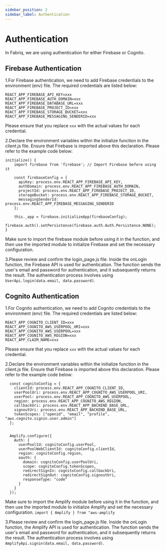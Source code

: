```yaml
---
sidebar_position: 2
sidebar_label: Authentication
---
```


# Authentication

In Fabriq, we are using authentication for either Firebase or Cognito.

## Firebase Authentication

1.For Firebase authentication, we need to add Firebase credentials to the environment (env) file. The required credentials are listed below:

```shell
REACT_APP_FIREBASE_API_KEY=xxx
REACT_APP_FIREBASE_AUTH_DOMAIN=xxx
REACT_APP_FIREBASE_DATABASE_URL=xxx
REACT_APP_FIREBASE_PROJECT_ID=xxx
REACT_APP_FIREBASE_STORAGE_BUCKET=xxx
REACT_APP_FIREBASE_MESSAGING_SENDERID=xxx
```

Please ensure that you replace `xxx` with the actual values for each credential.

2.Declare the environment variables within the initialize function in the client.js file. Ensure that Firebase is imported above this declaration. Please refer to the example code below:

```shell
initialize() {
    import firebase from 'firebase'; // Import Firebase before using it

    const firebaseConfig = {
      apiKey: process.env.REACT_APP_FIREBASE_API_KEY,
      authDomain: process.env.REACT_APP_FIREBASE_AUTH_DOMAIN,
      projectId: process.env.REACT_APP_FIREBASE_PROJECT_ID,
      storageBucket: process.env.REACT_APP_FIREBASE_STORAGE_BUCKET,
      messagingSenderId: process.env.REACT_APP_FIREBASE_MESSAGING_SENDERID
    };

    this._app = firebase.initializeApp(firebaseConfig);
    firebase.auth().setPersistence(firebase.auth.Auth.Persistence.NONE);
}
```

Make sure to import the firebase module before using it in the function, and then use the imported module to initialize Firebase and set the necessary configuration.

3.Please review and confirm the login_page.js file. Inside the onLogin function, the Firebase API is used for authentication. The function sends the user's email and password for authentication, and it subsequently returns the result. The authentication process involves using `UserApi.login(data.email, data.password)`.

## Cognito Authentication
1.For Cognito authentication, we need to add Cognito credentials to the environment (env) file. The required credentials are listed below:

```shell
REACT_APP_COGNITO_CLIENT_ID=xxx
REACT_APP_COGNITO_AWS_USERPOOL_URI=xxx
REACT_APP_COGNITO_AWS_USERPOOL=xxx
REACT_APP_COGNITO_AWS_REGION=xxx
REACT_APP_CLAIM_NAME=xxx
```
Please ensure that you replace `xxx` with the actual values for each credential.

2.Declare the environment variables within the initialize function in the client.js file. Ensure that Firebase is imported above this declaration. Please refer to the example code below:

```shell
  const cognitoConfig = {
    clientId: process.env.REACT_APP_COGNITO_CLIENT_ID,
    userPoolUri: process.env.REACT_APP_COGNITO_AWS_USERPOOL_URI,
    userPool: process.env.REACT_APP_COGNITO_AWS_USERPOOL,
    region: process.env.REACT_APP_COGNITO_AWS_REGION,
    callbackUri: process.env.REACT_APP_BACKEND_BASE_URL,
    signoutUri: process.env.REACT_APP_BACKEND_BASE_URL,
    tokenScopes: ["openid", "email", "profile", "aws.cognito.signin.user.admin"]
  };

  
  Amplify.configure({
    Auth: {
      userPoolId: cognitoConfig.userPool,
      userPoolWebClientId: cognitoConfig.clientId,
      region: cognitoConfig.region,
      oauth: {
        domain: cognitoConfig.userPoolUri,
        scope: cognitoConfig.tokenScopes,
        redirectSignIn: cognitoConfig.callbackUri,
        redirectSignOut: cognitoConfig.signoutUri,
        responseType: "code"
      }
    }
  });
```

Make sure to import the Amplify module before using it in the function, and then use the imported module to initialize Amplify and set the necessary configuration.
```import { Amplify } from "aws-amplify```

3.Please review and confirm the login_page.js file. Inside the onLogin function, the Amplify API is used for authentication. The function sends the user's email and password for authentication, and it subsequently returns the result. The authentication process involves using `AmplifyApi.signin(data.email, data.password)`.